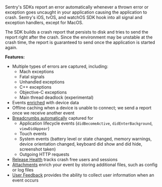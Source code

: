 <Note>

Sentry's SDKs report an error automatically whenever a thrown error or exception goes uncaught in your application causing the application to crash. Sentry's iOS, tvOS, and watchOS SDK hook into all signal and exception handlers, except for MacOS.

The SDK builds a crash report that persists to disk and tries to send the report right after the crash. Since the environment may be unstable at the crash time, the report is guaranteed to send once the application is started again.

</Note>

**Features:**

- Multiple types of errors are captured, including:
  - Mach exceptions
  - Fatal signals
  - Unhandled exceptions
  - C++ exceptions
  - Objective-C exceptions
  - Main thread deadlock (experimental)
- Events [enriched](/platforms/apple/enriching-events/context/) with device data
- Offline caching when a device is unable to connect; we send a report once we receive another event
- [Breadcrumbs automatically](/platforms/apple/enriching-events/breadcrumbs/#automatic-breadcrumbs) captured for
  - Application lifecycle events (`didBecomeActive`, `didEnterBackground`, `viewDidAppear`)
  - Touch events
  - System events (battery level or state changed, memory warnings, device orientation changed, keyboard did show and did hide, screenshot taken)
  - Outgoing HTTP requests
- [Release Health](/product/releases/health/) tracks crash free users and sessions
- [Attachments](/platforms/apple/enriching-events/attachments/) enrich your event by storing additional files, such as config or log files
- [User Feedback](/platforms/apple/enriching-events/user-feedback/) provides the ability to collect user information when an event occurs

